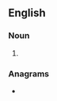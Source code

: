 ==English==

===Noun===
{{head|en|noun plural form}}

# {{plural of|thermion|lang=en}}

===Anagrams===
* {{anagrams|en|horsemint|mentorish}}